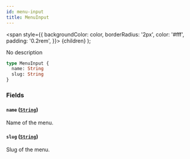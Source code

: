 ```yaml
---
id: menu-input
title: MenuInput
---
```


<span
style={{
      backgroundColor: color,
      borderRadius: '2px',
      color: '#fff',
      padding: '0.2rem',
    }}>
{children}
</span>
);

No description

```graphql
type MenuInput {
  name: String
  slug: String
}
```

### Fields

#### `name` ([`String`](/api-reference/scalars/string.mdx))

Name of the menu.

#### `slug` ([`String`](/api-reference/scalars/string.mdx))

Slug of the menu.
